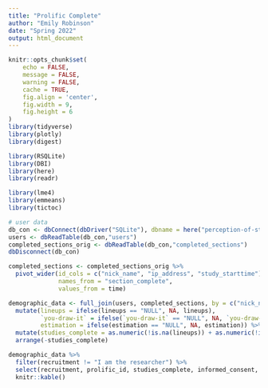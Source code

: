 ```yaml
---
title: "Prolific Complete"
author: "Emily Robinson"
date: "Spring 2022"
output: html_document
---
```


```r
knitr::opts_chunk$set(
	echo = FALSE,
	message = FALSE,
	warning = FALSE,
	cache = TRUE,
	fig.align = 'center',
	fig.width = 9,
	fig.height = 6
)
library(tidyverse)
library(plotly)
library(digest)

library(RSQLite)
library(DBI)
library(here)
library(readr)

library(lme4)
library(emmeans)
library(tictoc)
```

```r
# user data
db_con <- dbConnect(dbDriver("SQLite"), dbname = here("perception-of-statistical-graphics/databases/00_demographics_db.db"))
users <- dbReadTable(db_con,"users")
completed_sections_orig <- dbReadTable(db_con,"completed_sections")
dbDisconnect(db_con)

completed_sections <- completed_sections_orig %>%
  pivot_wider(id_cols = c("nick_name", "ip_address", "study_starttime"),
              names_from = "section_complete",
              values_from = time)

demographic_data <- full_join(users, completed_sections, by = c("nick_name", "ip_address", "study_starttime"))  %>%
  mutate(lineups = ifelse(lineups == "NULL", NA, lineups),
         `you-draw-it` = ifelse(`you-draw-it` == "NULL", NA, `you-draw-it`),
         estimation = ifelse(estimation == "NULL", NA, estimation)) %>%
  mutate(studies_complete = as.numeric(!is.na(lineups)) + as.numeric(!is.na(`you-draw-it`)) + as.numeric(!is.na(estimation))) %>%
  arrange(-studies_complete)
```

```r
demographic_data %>%
  filter(recruitment != "I am the researcher") %>%
  select(recruitment, prolific_id, studies_complete, informed_consent,	demographics,	lineups,	`you-draw-it`,	estimation) %>%
  knitr::kable()
```
